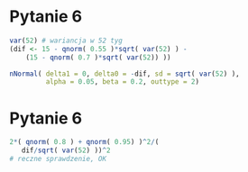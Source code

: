 # Pytanie 6

```r
var(52) # wariancja w 52 tyg
(dif <- 15 - qnorm( 0.55 )*sqrt( var(52) ) -
    (15 - qnorm( 0.7 )*sqrt( var(52)) ))

nNormal( delta1 = 0, delta0 = -dif, sd = sqrt( var(52) ),
         alpha = 0.05, beta = 0.2, outtype = 2)

```

# Pytanie 6

```r
2*( qnorm( 0.8 ) + qnorm( 0.95) )^2/( 
   dif/sqrt( var(52) ))^2 
# reczne sprawdzenie, OK

```

